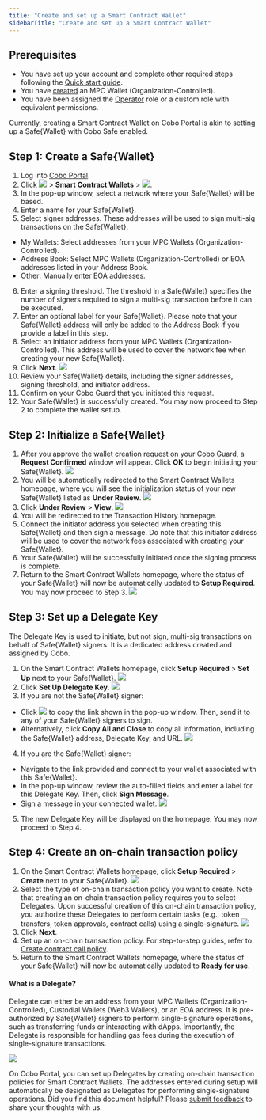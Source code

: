 ```yaml
---
title: "Create and set up a Smart Contract Wallet"
sidebarTitle: "Create and set up a Smart Contract Wallet"
---
```


## Prerequisites

- You have set up your account and complete other required steps following the [Quick start guide](/en/portal/quick-start-guide).
- You have [created](/en/portal/mpc-wallets/ocw/set-up) an MPC Wallet (Organization-Controlled).
- You have been assigned the [Operator](/en/portal/organization/roles-and-permissions) role or a custom role with equivalent permissions.

<Note>Currently, creating a Smart Contract Wallet on Cobo Portal is akin to setting up a Safe&#123;Wallet&#125; with Cobo Safe enabled.</Note>

## Step 1: Create a Safe&#123;Wallet&#125;
1. Log into [Cobo Portal](https://portal.cobo.com/login).
2. Click <img src="/en/images/smart-contract-wallet/button_wallet.svg" className="icon"></img> > **Smart Contract Wallets** > <img src="/en/images/smart-contract-wallet/button_create.svg" className="icon"></img>.
3. In the pop-up window, select a network where your Safe&#123;Wallet&#125; will be based.
4. Enter a name for your Safe&#123;Wallet&#125;.
5. Select signer addresses. These addresses will be used to sign multi-sig transactions on the Safe&#123;Wallet&#125;.
- My Wallets: Select addresses from your MPC Wallets (Organization-Controlled).
- Address Book: Select MPC Wallets (Organization-Controlled) or EOA addresses listed in your Address Book.
- Other: Manually enter EOA addresses.
6. Enter a signing threshold. The threshold in a Safe&#123;Wallet&#125; specifies the number of signers required to sign a multi-sig transaction before it can be executed.
7. Enter an optional label for your Safe&#123;Wallet&#125;. Please note that your Safe&#123;Wallet&#125; address will only be added to the Address Book if you provide a label in this step.
8. Select an initiator address from your MPC Wallets (Organization-Controlled). This address will be used to cover the network fee when creating your new Safe&#123;Wallet&#125;.
9. Click **Next**.
<img src="/en/images/smart-contract-wallet/1.png" className="screenshot_modal"></img>
10. Review your Safe&#123;Wallet&#125; details, including the signer addresses, signing threshold, and initiator address.
11. Confirm on your Cobo Guard that you initiated this request.
12. Your Safe&#123;Wallet&#125; is successfully created. You may now proceed to Step 2 to complete the wallet setup.

## Step 2: Initialize a Safe&#123;Wallet&#125;
1. After you approve the wallet creation request on your Cobo Guard, a **Request Confirmed** window will appear. Click **OK** to begin initiating your Safe&#123;Wallet&#125;.
<img src="/en/images/smart-contract-wallet/request confirmed.png" className="screenshot_modal"></img>
2. You will be automatically redirected to the Smart Contract Wallets homepage, where you will see the initialization status of your new Safe&#123;Wallet&#125; listed as **Under Review**.
<img src="/en/images/smart-contract-wallet/under review.png" className="screenshot_full_screen"></img>
3. Click **Under Review** > **View**.
<img src="/en/images/smart-contract-wallet/step 1.png" className="screenshot_modal"></img>
4. You will be redirected to the Transaction History homepage.
5. Connect the initiator address you selected when creating this Safe&#123;Wallet&#125; and then sign a message. Do note that this initiator address will be used to cover the network fees associated with creating your Safe&#123;Wallet&#125;.
6. Your Safe&#123;Wallet&#125; will be successfully initiated once the signing process is complete.
7. Return to the Smart Contract Wallets homepage, where the status of your Safe&#123;Wallet&#125; will now be automatically updated to **Setup Required**. You may now proceed to Step 3.
<img src="/en/images/smart-contract-wallet/setup required.png" className="screenshot_full_screen"></img>

## Step 3: Set up a Delegate Key

The Delegate Key is used to initiate, but not sign, multi-sig transactions on behalf of Safe&#123;Wallet&#125; signers. It is a dedicated address created and assigned by Cobo.

1. On the Smart Contract Wallets homepage, click **Setup Required** > **Set Up** next to your Safe&#123;Wallet&#125;.
<img src="/en/images/smart-contract-wallet/step 2.png" className="screenshot_modal"></img>
2. Click **Set Up Delegate Key**.
<img src="/en/images/smart-contract-wallet/set up delegate key.png" className="screenshot_modal"></img>
3. If you are not the Safe&#123;Wallet&#125; signer:
- Click <img src="/en/images/smart-contract-wallet/button_copy.svg" className="icon"></img> to copy the link shown in the pop-up window. Then, send it to any of your Safe&#123;Wallet&#125; signers to sign.
- Alternatively, click **Copy All and Close** to copy all information, including the Safe&#123;Wallet&#125; address, Delegate Key, and URL.
<img src="/en/images/smart-contract-wallet/4.png" className="screenshot_modal"></img>
4. If you are the Safe&#123;Wallet&#125; signer:
- Navigate to the link provided and connect to your wallet associated with this Safe&#123;Wallet&#125;.
- In the pop-up window, review the auto-filled fields and enter a label for this Delegate Key. Then, click **Sign Message**.
- Sign a message in your connected wallet.
<img src="/en/images/smart-contract-wallet/5.png" className="screenshot_modal"></img>
5. The new Delegate Key will be displayed on the homepage. You may now proceed to Step 4.

## Step 4: Create an on-chain transaction policy
1. On the Smart Contract Wallets homepage, click **Setup Required** > **Create** next to your Safe&#123;Wallet&#125;.
<img src="/en/images/smart-contract-wallet/step 3.png" className="screenshot_modal"></img>
2. Select the type of on-chain transaction policy you want to create. Note that creating an on-chain transaction policy requires you to select Delegates. Upon successful creation of this on-chain transaction policy, you authorize these Delegates to perform certain tasks (e.g., token transfers, token approvals, contract calls) using a single-signature.
<img src="/en/images/smart-contract-wallet/on-chain tx types.png" className="screenshot_modal"></img>
3. Click **Next**.
4. Set up an on-chain transaction policy. For step-to-step guides, refer to [Create contract call policy](/en/portal/risk-controls/create-on-chain-policy).
5. Return to the Smart Contract Wallets homepage, where the status of your Safe&#123;Wallet&#125; will now be automatically updated to **Ready for use**.

#### What is a Delegate?

Delegate can either be an address from your MPC Wallets (Organization-Controlled), Custodial Wallets (Web3 Wallets), or an EOA address. It is pre-authorized by Safe&#123;Wallet&#125; signers to perform single-signature operations, such as transferring funds or interacting with dApps. Importantly, the Delegate is responsible for handling gas fees during the execution of single-signature transactions.

<img src="/en/images/smart-contract-wallet/8.png" className="screenshot"></img>

On Cobo Portal, you can set up Delegates by creating on-chain transaction policies for Smart Contract Wallets. The addresses entered during setup will automatically be designated as Delegates for performing single-signature operations.
<Tip>Did you find this document helpful? Please [submit feedback](https://forms.zohopublic.com/cobo/form/DocumentFeedbackForm/formperma/QvLOhxJv1_JMsJ-1dleZ8Itb_7rzN-LtgvsDdxosoVI?referrername=manuals) to share your thoughts with us.</Tip>